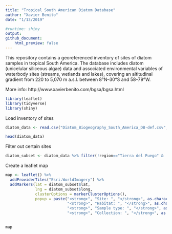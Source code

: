```yaml
---
title: "Tropical South American Diatom Database"
author: "Xavier Benito"
date: "1/13/2019"

#runtime: shiny
output: 
github_document:
    html_preview: false
---
```



This repository contains a georeferenced inventory of sites of diatom samples in tropical South America. 
The database includes diatom (unicelular siliceous algae) data and associated environmental variables of waterbody sites (streams, wetlands and lakes), covering an altitudinal gradient from 220 to 5,070 m a.s.l. between 8°N–30°S and 58–79°W.

More info: http://www.xavierbenito.com/bgsa/bgsa.html 

```r
library(leaflet)
library(tidyverse)
library(shiny)
```

Load inventory of sites
```r
diatom_data <- read.csv("Diatom_Biogeography_South_America_DB-def.csv", stringsAsFactors = FALSE)

head(diatom_data)
```

Filter out certain sites
```r
diatom_subset <- diatom_data %>% filter(!region=="Tierra del Fuego" & !Habitat=="channel")

```

Create a leaflet map
```r
map <- leaflet() %>% 
  addProviderTiles("Esri.WorldImagery") %>% 
  addMarkers(lat = diatom_subset$lat, 
             lng = diatom_subset$long,
             clusterOptions = markerClusterOptions(),
             popup = paste("<strong>", "Site: ", "</strong>", as.character(diatom_subset$SiteName), "<br>",
                           "<strong>", "Habitat: ", "</strong>", as.character(diatom_subset$Habitat), "<br>",
                           "<strong>", "Sample type: ", "</strong>", as.character(diatom_subset$SampleType), "<br>",
                           "<strong>", "Collection: ", "</strong>", as.character(diatom_subset$Collection)))
                           

map
```

